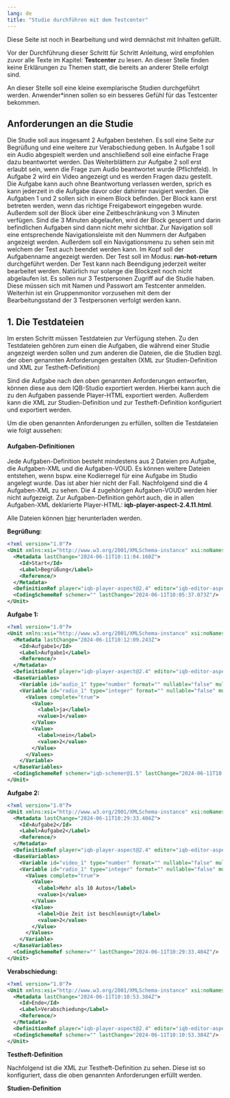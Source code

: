 ```yaml
---
lang: de
title: "Studie durchführen mit dem Testcenter"
---
```


::: {.callout-note}
Diese Seite ist noch in Bearbeitung und wird demnächst mit Inhalten gefüllt.
:::

::: {.callout-note}
Vor der Durchführung dieser Schritt für Schritt Anleitung, wird empfohlen zuvor alle Texte im Kapitel: **Testcenter** zu lesen. An dieser Stelle finden keine Erklärungen zu Themen statt, die bereits an anderer Stelle erfolgt sind. 
:::

An dieser Stelle soll eine kleine exemplarische Studien durchgeführt werden. Anwender\*innen sollen so ein besseres Gefühl für das Testcenter bekommen.

## Anforderungen an die Studie

Die Studie soll aus insgesamt 2 Aufgaben bestehen. Es soll eine Seite zur Begrüßung und eine weitere zur Verabschiedung geben. In Aufgabe 1 soll ein Audio abgespielt werden und anschließend soll eine einfache Frage dazu beantwortet werden. Das Weiterblättern zur Aufgabe 2 soll erst erlaubt sein, wenn die Frage zum Audio beantwortet wurde (Pflichtfeld). In Aufgabe 2 wird ein Video angezeigt und es werden Fragen dazu gestellt. Die Aufgabe kann auch ohne Beantwortung verlassen werden, sprich es kann jederzeit in die Aufgabe davor oder dahinter navigiert werden. Die Aufgaben 1 und 2 sollen sich in einem Block befinden. Der Block kann erst betreten werden, wenn das richtige Freigabewort eingegeben wurde. Außerdem soll der Block über eine Zeitbeschränkung von 3 Minuten verfügen. Sind die 3 Minuten abgelaufen, wird der Block gesperrt und darin befindlichen Aufgaben sind dann nicht mehr sichtbar. Zur Navigation soll eine entsprechende Navigationsleiste mit den Nummern der Aufgaben angezeigt werden. Außerdem soll ein Navigationsmenu zu sehen sein mit welchem der Test auch beendet werden kann. Im Kopf soll der Aufgabenname angezeigt werden. Der Test soll im Modus: **run-hot-return** durchgeführt werden. Der Test kann nach Beendigung jederzeit weiter bearbeitet werden. Natürlich nur solange die Blockzeit noch nicht abgelaufen ist. Es sollen nur 3 Testpersonen Zugriff auf die Studie haben. Diese müssen sich mit Namen und Passwort am Testcenter anmelden. Weiterhin ist ein Gruppenmonitor vorzusehen mit dem der Bearbeitungsstand der 3 Testpersonen verfolgt werden kann.

## 1. Die Testdateien

Im ersten Schritt müssen Testdateien zur Verfügung stehen. Zu den Testdateien gehören zum einen die Aufgaben, die während einer Studie angezeigt werden sollen und zum anderen die Dateien, die die Studien bzgl. der oben genannten Anforderungen gestalten (XML zur Studien-Definition und XML zur Testheft-Definition)

Sind die Aufgabe nach den oben genannten Anforderungen entworfen, können diese aus dem IQB-Studio exportiert werden. Hierbei kann auch die zu den Aufgaben passende Player-HTML exportiert werden. Außerdem kann die XML zur Studien-Definition und zur Testheft-Definition konfiguriert und exportiert werden.

Um die oben genannten Anforderungen zu erfüllen, sollten die Testdateien wie folgt aussehen:

#### Aufgaben-Definitionen

Jede Aufgaben-Definition besteht mindestens aus 2 Dateien pro Aufgabe, die Aufgaben-XML und die Aufgaben-VOUD. Es können weitere Dateien entstehen, wenn bspw. eine Kodierregel für eine Aufgabe im Studio angelegt wurde. Das ist aber hier nicht der Fall. Nachfolgend sind die 4 Aufgaben-XML zu sehen. Die 4 zugehörigen Aufgaben-VOUD werden hier nicht aufgezeigt. Zur Aufgaben-Definition gehört auch, die in allen Aufgaben-XML deklarierte Player-HTML: **iqb-player-aspect-2.4.11.html**.

Alle Dateien können [hier]() herunterladen werden.

**Begrüßung:**

```.xml
<?xml version="1.0"?>
<Unit xmlns:xsi="http://www.w3.org/2001/XMLSchema-instance" xsi:noNamespaceSchemaLocation="https://raw.githubusercontent.com/iqb-berlin/testcenter/14.14.0/definitions/vo_Unit.xsd">
  <Metadata lastChange="2024-06-11T10:11:04.160Z">
    <Id>Start</Id>
    <Label>Begrüßung</Label>
    <Reference/>
  </Metadata>
  <DefinitionRef player="iqb-player-aspect@2.4" editor="iqb-editor-aspect@2.4" lastChange="2024-06-11T10:08:19.476Z">Start.voud</DefinitionRef>
  <CodingSchemeRef schemer="" lastChange="2024-06-11T10:05:37.073Z"/>
</Unit>
```
**Aufgabe 1:**

```.xml
<?xml version="1.0"?>
<Unit xmlns:xsi="http://www.w3.org/2001/XMLSchema-instance" xsi:noNamespaceSchemaLocation="https://raw.githubusercontent.com/iqb-berlin/testcenter/14.14.0/definitions/vo_Unit.xsd">
  <Metadata lastChange="2024-06-11T10:12:09.243Z">
    <Id>Aufgabe1</Id>
    <Label>Aufgabe1</Label>
    <Reference/>
  </Metadata>
  <DefinitionRef player="iqb-player-aspect@2.4" editor="iqb-editor-aspect@2.4" lastChange="2024-06-11T10:31:44.658Z">Aufgabe1.voud</DefinitionRef>
  <BaseVariables>
    <Variable id="audio_1" type="number" format="" nullable="false" multiple="false" page=""/>
    <Variable id="radio_1" type="integer" format="" nullable="false" multiple="false" page="">
      <Values complete="true">
        <Value>
          <label>ja</label>
          <value>1</value>
        </Value>
        <Value>
          <label>nein</label>
          <value>2</value>
        </Value>
      </Values>
    </Variable>
  </BaseVariables>
  <CodingSchemeRef schemer="iqb-schemer@1.5" lastChange="2024-06-11T10:11:48.387Z"/>
</Unit>
```

**Aufgabe 2:**

```.xml
<?xml version="1.0"?>
<Unit xmlns:xsi="http://www.w3.org/2001/XMLSchema-instance" xsi:noNamespaceSchemaLocation="https://raw.githubusercontent.com/iqb-berlin/testcenter/14.14.0/definitions/vo_Unit.xsd">
  <Metadata lastChange="2024-06-11T10:29:33.404Z">
    <Id>Aufgabe2</Id>
    <Label>Aufgabe2</Label>
    <Reference/>
  </Metadata>
  <DefinitionRef player="iqb-player-aspect@2.4" editor="iqb-editor-aspect@2.4" lastChange="2024-06-11T10:34:27.069Z">Aufgabe2.voud</DefinitionRef>
  <BaseVariables>
    <Variable id="video_1" type="number" format="" nullable="false" multiple="false" page=""/>
    <Variable id="radio_1" type="integer" format="" nullable="false" multiple="false" page="">
      <Values complete="true">
        <Value>
          <label>Mehr als 10 Autos</label>
          <value>1</value>
        </Value>
        <Value>
          <label>Die Zeit ist beschleunigt</label>
          <value>2</value>
        </Value>
      </Values>
    </Variable>
  </BaseVariables>
  <CodingSchemeRef schemer="" lastChange="2024-06-11T10:29:33.404Z"/>
</Unit>
```
**Verabschiedung:**

```.xml
<?xml version="1.0"?>
<Unit xmlns:xsi="http://www.w3.org/2001/XMLSchema-instance" xsi:noNamespaceSchemaLocation="https://raw.githubusercontent.com/iqb-berlin/testcenter/14.14.0/definitions/vo_Unit.xsd">
  <Metadata lastChange="2024-06-11T10:10:53.384Z">
    <Id>Ende</Id>
    <Label>Verabschiedung</Label>
    <Reference/>
  </Metadata>
  <DefinitionRef player="iqb-player-aspect@2.4" editor="iqb-editor-aspect@2.4" lastChange="2024-06-11T10:10:53.445Z">Ende.voud</DefinitionRef>
  <CodingSchemeRef schemer="" lastChange="2024-06-11T10:10:53.384Z"/>
</Unit>
```

**Testheft-Definition**

Nachfolgend ist die XML zur Testheft-Definition zu sehen. Diese ist so konfiguriert, dass die oben genannten Anforderungen erfüllt werden.



**Studien-Definition**





